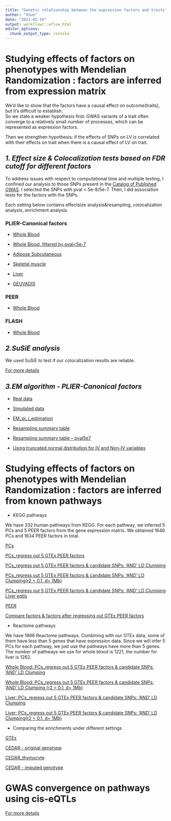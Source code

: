 ```yaml
---
title: "Genetic relationship between the expression factors and traits"
author: "XSun"
date: "2021-02-19"
output: workflowr::wflow_html
editor_options:
  chunk_output_type: console
---
```



# **Studying effects of factors on phenotypes with Mendelian Randomization : factors are inferred from expression matrix**

We'd like to show that the factors have a causal effect on outcome(traits), but it's difficult to establish.  
So we state a weaker hypothesis first: GWAS variants of a trait often converge to a relatively small number of processes, which can be represented as expression factors.

Then we strengthen hypothesis: if the effects of SNPs on LV is correlated with their effects on trait when there is a causal effect of LV on trait.


## *1. Effect size & Colocalization tests based on FDR cutoff for different factors*

To address issues with respect to computational time and multiple testing, I confined our analysis to those SNPs present in the [Catalog of Published GWAS](https://www.ebi.ac.uk/gwas/). I selected the SNPs with pval < 5e-8/5e-7. Then, I did association tests for the factors with the SNPs.

Each setting below contains effectsize analysis&resampling, colocalization analysis, enrichment analysis.

### PLIER-Canonical factors

- [Whole Blood](https://xsun1229.github.io/factor_analysis/catalog_gwas_pliercanon_sep_ldclumping_r01d1000.html)

- [Whole Blood, filtered by pval<5e-7](https://xsun1229.github.io/factor_analysis/catalog_gwas_pliercanon_sep_ldclumping_r01d1000_pval5e7.html)

- [Adipose Subcutaneous](https://xsun1229.github.io/factor_analysis/catalog_gwas_pliercanon_sep_ldclumping_r01d1000_adipose_sub.html)

- [Skeletal muscle](https://xsun1229.github.io/factor_analysis/catalog_gwas_pliercanon_sep_ldclumping_r01d1000_muscle.html)

- [Liver](https://xsun1229.github.io/factor_analysis/catalog_gwas_pliercanon_sep_ldclumping_r01d500d_liver.html)

- [GEUVADIS](https://xsun1229.github.io/factor_analysis/catalog_gwas_pliercanon_sep_ldclumping_r01d1000_geu.html)


### PEER 

- [Whole Blood](https://xsun1229.github.io/factor_analysis/catalog_gwas_peer_sep_ldclumping_r01d1000.html)

### FLASH

- [Whole Blood](https://xsun1229.github.io/factor_analysis/catalog_gwas_flash_sep_ldclumping_r01d1000.html)


## *2.SuSiE analysis*

We used SuSiE to test if our colocalization results are reliable. 

[For more details](https://xsun1229.github.io/factor_analysis/Susie_results.html)

## *3.EM algorithm - PLIER-Canonical factors*

- [Real data](https://xsun1229.github.io/factor_analysis/EM_algorithm_pliercanon.html)

- [Simulated data](https://xsun1229.github.io/factor_analysis/EM_simulation.html)

- [EM_pi_j_estimation](https://xsun1229.github.io/factor_analysis/EM_pij_estimation.html)

- [Resampling summary table](https://xsun1229.github.io/factor_analysis/EM_resampling_sum.html) 

- [Resampling summary table -- pval5e7](https://xsun1229.github.io/factor_analysis/EM_resampling_sum_pval5e7.html) 

- [Using truncated normal distribution for IV and Non-IV variables](https://xsun1229.github.io/factor_analysis/EM_algorithm_pliercanon_trunc.html)


# **Studying effects of factors on phenotypes with Mendelian Randomization : factors are inferred from known pathways**

- KEGG pathways

We have 332 human pathways from KEGG. For each pathway, we inferred 5 PCs and 5 PEER factors from the gene expression matrix. We obtained 1646 PCs and 1634 PEER factors in total. 

[PCs](https://xsun1229.github.io/factor_analysis/kegg_pcs_factor_traits.html)

[PCs_regress out 5 GTEx PEER factors](https://xsun1229.github.io/factor_analysis/kegg_pcs_factor_traits_regress_5.html)

[PCs_regress out 5 GTEx PEER factors & candidate SNPs: 'AND' LD Clumping](https://xsun1229.github.io/factor_analysis/kegg_pcs_factor_traits_regress_5_d500d.html)

[PCs_regress out 5 GTEx PEER factors & candidate SNPs: 'AND' LD Clumping(r2 = 0.1, d= 1Mb)](https://xsun1229.github.io/factor_analysis/kegg_pcs_factor_traits_regress_5_d1k.html)


[PCs_regress out 5 GTEx PEER factors & candidate SNPs: 'AND' LD Clumping Liver eqtls](https://xsun1229.github.io/factor_analysis/kegg_pcs_factor_traits_regress_5_d500d_liver.html)


[PEER](https://xsun1229.github.io/factor_analysis/kegg_peer_factor_traits.html)


[Compare factors & factors after regressing out GTEx PEER factors](https://xsun1229.github.io/factor_analysis/compare_regress.html)


- Reactome pathways

We have 1866 Reactome pathways. Combining with our GTEx data, some of them have less than 5 genes that have expression data. Since we will infer 5 PCs for each pathway, we just use the pathways have more than 5 genes. The number of pathways we use for whole blood is 1221, the number for liver is 1262. 

[Whole Blood: PCs_regress out 5 GTEx PEER factors & candidate SNPs: 'AND' LD Clumping](https://xsun1229.github.io/factor_analysis/reactome_pcs_factor_traits_regress_5_d500d.html)

[Whole Blood: PCs_regress out 5 GTEx PEER factors & candidate SNPs: 'AND' LD Clumping (r2 = 0.1, d= 1Mb)](https://xsun1229.github.io/factor_analysis/reactome_pcs_factor_traits_regress_5_d1k.html)

[Liver: PCs_regress out 5 GTEx PEER factors & candidate SNPs: 'AND' LD Clumping](https://xsun1229.github.io/factor_analysis/reactome_pcs_factor_traits_regress_5_d500d_liver.html)

[Liver: PCs_regress out 5 GTEx PEER factors & candidate SNPs: 'AND' LD Clumping(r2 = 0.1, d= 1Mb)](https://xsun1229.github.io/factor_analysis/reactome_pcs_factor_traits_regress_5_d1k_liver.html)


- Comparing the enrichments under different settings

[GTEx](https://xsun1229.github.io/factor_analysis/factor_traits_setting_compare.html)

[CEDAR - original genotype](https://xsun1229.github.io/factor_analysis/factor_traits_setting_compare_CEDAR.html)

[CEDAR_thymocyte](https://xsun1229.github.io/factor_analysis/CEDAR_thymocyte.html)

[CEDAR - imputed genotype](https://xsun1229.github.io/factor_analysis/factor_traits_setting_compare_CEDAR_imputed.html)


# **GWAS convergence on pathways using cis-eQTLs**

[For more details](https://xsun1229.github.io/factor_analysis/cispathway.html)


